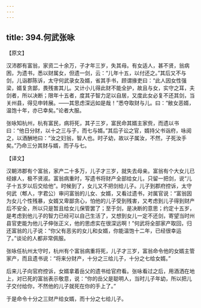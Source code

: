 ```yaml
---
---
---
```

title: 394.何武张咏
---



【原文】

汉沛郡有富翁，家资二十余万，子才年三岁，失其母。有女适人，甚不贤，翁病困，为遗书，悉以财属女，但遗一剑，云：“儿年十五，以付还之。”其后又不与剑，儿诣郡陈诉，太守何武录女及婿，省其手书，顾谓掾吏曰：“此人因女性强梁，婿复贪鄙，畏残害其儿。又计小儿得此财不能全护，故且与女，实守之耳，夫剑者，所以决断；限年十五者，度其子智力足以自居，又度此女必复不还其剑，当关州县，得见申转展。——其思虑深远如是哉！”悉夺取财与儿。曰：“敝女恶婿，温饱十年，亦已幸矣。”论者大服。

张咏知杭州，杭有富民，病将死，其子三岁，富民命其婿主家赀，而遗以书曰：“他日分财，以十之三与子，而七与婿。”其后子讼之官，婿持父书诣府，咏阅之，以酒酬地曰：“汝之妇翁，智人也。时子幼，故以子属汝，不然，子死汝手矣。”乃命三分其财与婿，而子与七。

【译文】

汉朝沛郡有个富翁，家产二十多万，儿子才三岁，就失去母亲。富翁有个大女儿已经嫁人，极不贤淑。富翁病重时，写遗书将财产全部给女儿，只留一把剑，说“儿子十五岁以后交给他”。时候到了，女儿又不把剑给儿子。儿子到郡府控诉，太守何武（郫人，字君公）审问富翁的儿女、女婿，又看过遗书，对属官说：“富翁因为女儿个性残暴，女婿又卑鄙贪心，怕他的儿子受到残害，又考虑到儿子得到财产后不安全，所以只是暂且给女儿保管罢了；至于剑，是决断的意思；约定十五岁，是考虑到他儿子的智力已经可以自己生活了，又想到女儿一定不还剑，寄望当时州县官吏能为他儿子伸张正义，他的思虑实在很深远啊！”何武将全部家产取回，归还富翁的儿子说：“你父有恶劣的女儿和女婿，你能温饱十二年，已经很幸运了。”谈论的人都非常佩服。

张咏任杭州太守时，杭州有个富翁病重将死，儿子才三岁，富翁命令他的女婿主管家产，而且遗书说：“将来分财产，十分之三给儿子，十分之七给女婿。”

后来儿子向官府控诉，女婿拿着岳父的遗书给官府看。张咏看过之后，用酒洒在地上，对已死的富翁表示敬意，说：“你的岳父是聪明人，当时儿子年幼，所以把儿子交付给你，不然他的儿子就死在你的手上了。”

于是命令十分之三财产给女婿，而十分之七给儿子。